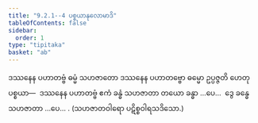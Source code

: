 ```yaml
---
title: "9.2.1--4 ပစ္စယာနုလောမာဒိ"
tableOfContents: false
sidebar:
  order: 1
type: "tipitaka"
basket: "ab"
---
```



<DynamicBreadcrumb />

<Division number="35">

<Paragraph number="857">
ဒဿနေန ပဟာတဗ္ဗံ ဓမ္မံ သဟဇာတော ဒဿနေန ပဟာတဗ္ဗော ဓမ္မော ဥပ္ပဇ္ဇတိ ဟေတုပစ္စယာ—  ဒဿနေန ပဟာတဗ္ဗံ ဧကံ ခန္ဓံ သဟဇာတာ တယော ခန္ဓာ …ပေ…  ဒွေ ခန္ဓေ သဟဇာတာ …ပေ… .

</Paragraph>
</Division>

<Paragraph number="858" type="center">
(သဟဇာတဝါရော ပဋိစ္စဝါရသဒိသော.)
</Paragraph>